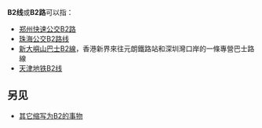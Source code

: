 {{线路名消歧义}}
'''B2线'''或'''B2路'''可以指：
* [[郑州快速公交B2路|郑州快速公交B2路]]
* [[珠海公交B2路线|珠海公交B2路线]]
* [[新大嶼山巴士B2線|新大嶼山巴士B2線]]，香港新界來往元朗鐵路站和深圳灣口岸的一條專營巴士路線
* [[天津地铁B2线|天津地铁B2线]]
==另见==
* [[B2|其它缩写为B2的事物]]
{{disambig|cat=三字路线名消歧义}}